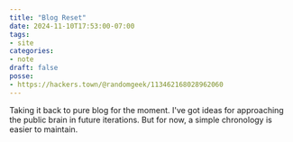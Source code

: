 ```yaml
---
title: "Blog Reset"
date: 2024-11-10T17:53:00-07:00
tags:
- site
categories:
- note
draft: false
posse:
- https://hackers.town/@randomgeek/113462168028962060
---
```


Taking it back to pure blog for the moment. I've got ideas for approaching the public brain in future iterations. But for now, a simple chronology is easier to maintain.
